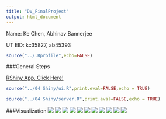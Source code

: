 ```yaml
---
title: "DV_FinalProject"
output: html_document
---
```


Name: Ke Chen, Abhinav Bannerjee

UT EID: kc35827, ab45393

```r
source("../.Rprofile",echo=FALSE)
```

###General Steps



[RShiny App. Click Here!](https://ckckchen.shinyapps.io/DV_FinalProject)

```r
source("../04 Shiny/ui.R",print.eval=FALSE,echo = TRUE)
```
```r
source("../04 Shiny/server.R",print.eval=FALSE,echo = TRUE)
```


###Visualization
![](./1-2.png) 
![](./1-3.png) 
![](./1.png) 
![](./2.png) 
![](./3.png) 
![](./4.png) 
![](./5.png) 
![](./6.png) 
![](./7.png) 
![](./8.png) 
![](./9.png) 

